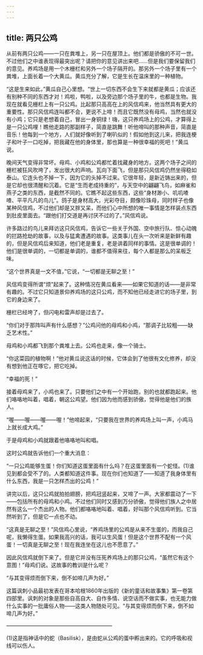 ```yaml
---
---
---
```

title: 两只公鸡
---






从前有两只公鸡——一只在粪堆上，另一只在屋顶上。他们都是骄傲的不可一世。不过他们之中谁表现得最突出呢？请把你的意见讲出来吧……但是我们要保留我们的意见。养鸡场是用一个木栅栏和另外一个场子隔开的。那另外一个场子里有一个粪堆，上面长着一个大黄瓜。黄瓜充分了解，它是生长在温床里的一种植物。

“这是生来如此，”黄瓜自己心里想。“世上一切东西不会生下来就都是黄瓜；应该还有别种不同的东西才对！鸡啦，鸭啦，以及旁边那个场子里的牛，也都是生物。我现在就看见栅栏上有一只公鸡。比起那只高高在上的风信鸡来，他当然具有更大的重要性。那只风信鸡连叫都不会，更说不上啼！而且它既然没有母鸡，当然也就没有小鸡；它只是老想着自己，冒出一身铜绿！嗨，这只养鸡场上的公鸡，才算得上是一只公鸡哩！瞧他走路的那副样子，简直是跳舞！听他啼叫的那种声音，简直是音乐！他每到一个地方，人们就好像听到了喇叭似的！假如他到这儿来，把我连梗子和叶子一口吃掉，把我藏在他的身体里，那也算是一种很幸福的死吧！”黄瓜说。

晚间天气变得非常坏。母鸡、小鸡和公鸡都忙着找藏身的地方。这两个场子之间的栅栏被狂风吹垮了，发出很大的声响。瓦向下面飞，但是那只风信鸡仍然坐得稳如泰山。它连头也不掉一下，因为它的头掉不过来。它很年轻，是新近铸出来的，但是它却也很清醒和沉着。它是“生而老成持重的”，与天空中的翩翩飞鸟，如麻雀和燕子之类的东西，是截然不同的。它瞧不起这些东西，这些“身材渺小、叽叽喳喳、平平凡凡的鸟儿”。鸽子是身材高大，光彩夺目，颇像珍珠母，同时样子也像某种风信鸡，不过他们却是又胖又呆，而他们心中所想的唯一事情是怎样装点东西到肚皮里面去。“跟他们打交道是再讨厌不过的了。”风信鸡说。

许多路过的鸟儿来拜访这只风信鸡，告诉它一些关于外国、空中旅行队、惊心动魄的拦路抢劫的故事，以及与猛禽遭遇的故事。这类事儿在头一次听来是新鲜有趣的，但是风信鸡后来知道，他们老是重复，老是讲着同样的事情。这是很单调的！他们是很单调的，一切都是单调的，谁都不值得来往，每个人都是那么的呆板乏味。

“这个世界真是一文不值，”它说，“一切都是无聊之至！”

风信鸡变得所谓“烦”起来了。这种情况在黄瓜看来——如果它知道的话——是非常有趣的。不过它只知道景仰养鸡场的这只公鸡，而不知他已经走进它的场子里，到它的身边来了。

栅栏已经垮了，但闪电和雷声却是过去了。

“你们对于那阵叫声有什么感想？”公鸡问他的母鸡和小鸡，“那调子比较粗——缺乏艺术性。”

母鸡和小鸡都飞到那个粪堆上去。公鸡也走来，像一个骑士。

“你这菜园的植物啊！”他对黄瓜说这话的时候，它体会到了他很有文化修养，却没有想到他正在啄它，把它吃掉。

“幸福的死！”

接着母鸡来了，小鸡也来了。只要他们之中有一个开始跑，别的也就都跑起来。他们咯咯地叫着，唱着，朝这公鸡望。他们因为他而感到骄傲，觉得他是他们的族人。

“喔——喔——喔——喔！”他啼起来，“只要我在世界的养鸡场上叫一声，小鸡马上就长成大鸡。”

于是母鸡和小鸡就跟着他咯咯地叫和唱。

这时公鸡就告诉他们一个重大消息：

“一只公鸡能够生蛋！你们知道这蛋里面有什么吗？在这蛋里面有一个蛇怪。(1)谁见到都会受不了的。人类都知道这件事。现在你们也知道了——知道了我身体里有什么东西，我是一只怎样杰出的公鸡！”

讲完以后，这只公鸡就拍拍翅膀，把鸡冠竖起来，又啼了一声。大家都震动了一下——包括所有的母鸡和小鸡。不过他们同时又感到万分骄傲，觉得他们族人之中居然有这么一个杰出的人物。他们都咯咯地叫着、唱着，好叫那个风信鸡听到。它当然听到了，但是它一点也不动。

“这真是无聊之至！”风信鸡心里说，“养鸡场里的公鸡是从来不生蛋的，而我自己呢，我懒得生蛋。如果我高兴的话，我可以生风蛋！但是这个世界不配有一个风蛋！一切真是无聊之至！现在我连坐在这儿也不愿意了。”

因此风信鸡就倒下来了。但是它并没有压死养鸡场上的那只公鸡，“虽然它有这个意图！”母鸡们说。这故事的教训是什么呢？

“与其变得烦而倒下来，倒不如啼几声为好。”

这篇讽刺小品最初发表在哥本哈根1860年出版的《新的童话和故事集》第一卷第四部里。讽刺的对象是那些自高自大、自作多情、说空话而不做实事，也无能力做什么实事的一批庸俗人物——这类人物随处可见。“与其变得烦而倒下来，倒不如啼几声为好。”




————————————————————

(1)这是指神话中的蛇（Basilisk），是由蛇从公鸡的蛋中孵出来的。它的呼吸和视线可以伤人。